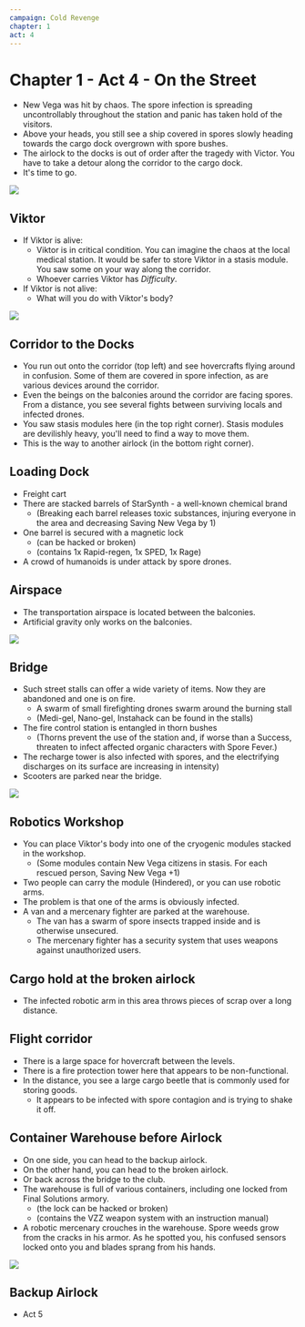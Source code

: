 ```yaml
---
campaign: Cold Revenge
chapter: 1
act: 4
---
```



<Player url="https://youtu.be/1gNjZSWP4Cw?t=46" controls height={100} />

# Chapter 1 - Act 4 - On the Street

-   New Vega was hit by chaos. The spore infection is spreading uncontrollably throughout the station and panic has taken hold of the visitors.
-   Above your heads, you still see a ship covered in spores slowly heading towards the cargo dock overgrown with spore bushes.
-   The airlock to the docks is out of order after the tragedy with Victor. You have to take a detour along the corridor to the cargo dock.
-   It's time to go.

![](/LP/ScrattCZ_sci-fi_engineer_in_engineers_uniform_with_a_beard_and__d280e504-42d6-4a48-8fd0-6d5919feea53.png)

## Viktor

-   If Viktor is alive:
    -   Viktor is in critical condition. You can imagine the chaos at the local medical station. It would be safer to store Viktor in a stasis module. You saw some on your way along the corridor.
    -   Whoever carries Viktor has _Difficulty_.
-   If Viktor is not alive:
    -   What will you do with Viktor's body?

![](/LP/maps/New_Vega_Freeway.jpg)

## Corridor to the Docks

-   You run out onto the corridor (top left) and see hovercrafts flying around in confusion. Some of them are covered in spore infection, as are various devices around the corridor.
-   Even the beings on the balconies around the corridor are facing spores. From a distance, you see several fights between surviving locals and infected drones.
-   You saw stasis modules here (in the top right corner). Stasis modules are devilishly heavy, you'll need to find a way to move them.
-   This is the way to another airlock (in the bottom right corner).

<List>
    <Clock
        className="not-prose drop-shadow-md print:drop-shadow-none"
        size="Bridge"
        title="Viktor in critical condition"
        current={0}
        total={6}
        threat="Viktor succumbs to his injuries"
        reward="Viktor is stabilized"
    />
    <Clock
        className="not-prose drop-shadow-md print:drop-shadow-none"
        size="Bridge"
        title="Saving New Vega"
        current={2}
        total={6}
        threat="New Vega is consumed by spores"
        reward="Title: Heroes of New Vega"
    />
</List>

## Loading Dock

-   Freight cart
-   There are stacked barrels of StarSynth - a well-known chemical brand
    -   (Breaking each barrel releases toxic substances, injuring everyone in the area and decreasing Saving New Vega by 1)
-   One barrel is secured with a magnetic lock
    -   (can be hacked or broken)
    -   (contains 1x Rapid-regen, 1x SPED, 1x Rage)
-   A crowd of humanoids is under attack by spore drones.

<List>
    <Actor
        name="Spore Sirens"
        size="Bridge"
        className="not-prose drop-shadow-md print:drop-shadow-none"
        imageUri="/LP/ScrattCZ_several_screaming_slender_6_feet_tall_feminine-looking_70707d8f-a4ff-474f-974a-608f4d82b3c9.png"
        occupation="Infected inhabitants of the water world"
        notes="Action: Nerve-racking scream - Zone: +1&nbsp;Distress, Bite - Injury"
        toughness={6}
        reward="Medigel, Saving New Vega +1"
    />
    <Asset
        title="Rapid-regen"
        icon="/LP/icons/syringe-2.png"
        effect="Instantly heals all organic injuries. Tissue may mutate (+1&nbsp;Doom)"
        className="drop-shadow-md print:drop-shadow-none"
    />
    <Asset
        title="SPED"
        icon="/LP/icons/nose-spray.png"
        effect="+1&nbsp;movement, multiplies landing distance by 3&nbsp;rounds"
        className="drop-shadow-md print:drop-shadow-none"
    />
    <Asset
        title="Rage"
        icon="/LP/icons/syringe.png"
        effect="+1&nbsp;effect on strength actions and close-range attacks for 3&nbsp;rounds"
        className="drop-shadow-md print:drop-shadow-none"
    />
    <Asset
        title="Medigel"
        icon="/LP/icons/injection.png"
        effect="-1&nbsp;organic Injury"
        className="drop-shadow-md print:drop-shadow-none"
    />
</List>

## Airspace

-   The transportation airspace is located between the balconies.
-   Artificial gravity only works on the balconies.

![](/LP/ScrattCZ_huge_flying_alien_with_electric_tentacles_and_weeds_gr_3507de64-ba9e-4db4-a383-a7d4e892dd34.png)

## Bridge

-   Such street stalls can offer a wide variety of items. Now they are abandoned and one is on fire.
    -   A swarm of small firefighting drones swarm around the burning stall
    -   (Medi-gel, Nano-gel, Instahack can be found in the stalls)
-   The fire control station is entangled in thorn bushes
    -   (Thorns prevent the use of the station and, if worse than a Success, threaten to infect affected organic characters with Spore Fever.)
-   The recharge tower is also infected with spores, and the electrifying discharges on its surface are increasing in intensity)
-   Scooters are parked near the bridge.

<List>
    <Effect
        icon="thermometerHot"
        title="Spore Fever"
        effect="+1&nbsp;Heat each round until cured"
        className="drop-shadow-md print:drop-shadow-none"
    />
    <Actor
        name="Infected Recharge Tower"
        size="Bridge"
        className="not-prose drop-shadow-md print:drop-shadow-none"
        imageUri="/LP/sci-fi_electric_tesla_tower_spiky_cannon_charging_with_lightning_in_the_middle_of_space_station_corridor.jpg"
        toughness={6}
        threat="Once every 3&nbsp;rounds, it sends an electrical discharge up to 2&nbsp;zones away, injuring Androids for 2x&nbsp;Injury and organics for 2x&nbsp;Distress in the entire zone; A hit for 1 round disables vehicles; Resistant to conventional weapons"
        reward="2x Overclocking Battery, Saving New Vega&nbsp;+1"
    />
    <Actor
        name="Firefighting Drones"
        size="Bridge"
        className="not-prose drop-shadow-md print:drop-shadow-none"
        imageUri="/LP/several_small_bulky_sci-fi_firefighting_drones_spraying_water_on_a_burning_cyberpunk_street_stall.jpg"
        notes="Action: -1&nbsp;Heat to everyone in the zone where the fire is burning; Destruction: -1&nbsp;Saving New Vega"
    />
    <Asset
        title="Overclocking Battery"
        icon="/LP/icons/battery.png"
        effect="Once, +2&nbsp;effect on action for Androids"
        className="drop-shadow-md print:drop-shadow-none"
    />
    <Asset
        title="Medigel"
        icon="/LP/icons/injection.png"
        effect="-1&nbsp;organic Injury"
        className="drop-shadow-md print:drop-shadow-none"
    />
    <Asset
        title="Nano-gel"
        icon="/LP/icons/tube.png"
        effect="-1&nbsp;mechanical Injury"
        className="drop-shadow-md print:drop-shadow-none"
    />
    <Asset
        title="Instahack"
        icon="/LP/icons/gadget.png"
        effect="Temporary control of a device for 1 round"
        className="drop-shadow-md print:drop-shadow-none"
    />
</List>

![](/LP/ScrattCZ_long_sci-fi_box_with_a_male_bearded_engineers_body_lyi_d48bea17-95bf-4c62-9f86-d8262d20c340.png)

## Robotics Workshop

-   You can place Viktor's body into one of the cryogenic modules stacked in the workshop.
    -   (Some modules contain New Vega citizens in stasis. For each rescued person, Saving New Vega&nbsp;+1)
-   Two people can carry the module (Hindered), or you can use robotic arms.
-   The problem is that one of the arms is obviously infected.
-   A van and a mercenary fighter are parked at the warehouse.
    -   The van has a swarm of spore insects trapped inside and is otherwise unsecured.
    -   The mercenary fighter has a security system that uses weapons against unauthorized users.

<List>
    <Actor
        name="Infected Robotic Arm"
        size="Bridge"
        className="not-prose drop-shadow-md print:drop-shadow-none"
        imageUri="/LP/ScrattCZ_sci-fi_industrial_floor-mounted_robotic_arm_with_clamp_59d24f3a-44d0-4133-8141-09fc23307af6.png"
        toughness={6}
        reward="Robotic Prosthesis"
        threat="Grab - Stuck / Complication, Crush - 2x&nbsp;Injury"
    />
    <Actor
        name="Spore Swarm"
        size="Bridge"
        className="not-prose drop-shadow-md print:drop-shadow-none"
        imageUri="/LP/alien-swarm.jpg"
        notes="Infected with spores +1x&nbsp;Doom; Immune to shooting and melee attacks. Weak to fire and area attacks."
    />
</List>

## Cargo hold at the broken airlock

-   The infected robotic arm in this area throws pieces of scrap over a long distance.

<List>
    <Actor
        name="Infected Robotic Arm"
        size="Bridge"
        className="not-prose drop-shadow-md print:drop-shadow-none"
        imageUri="/LP/ScrattCZ_sci-fi_industrial_floor-mounted_robotic_arm_with_clamp_59d24f3a-44d0-4133-8141-09fc23307af6.png"
        threat="Throwing Scrap - 2x&nbsp;Injury up to 2&nbsp;zones away, Throwing Away - 1x&nbsp;Distress and throwing up to 2&nbsp;zones away"
        toughness={6}
        reward="Targeting Eye Implant"
    />
    <Asset
        title="Targeting Eye Implant"
        effect="+1&nbsp;Effect on shooting actions. +1&nbsp;Destruction."
        icon="/LP/targeting-implant.png"
        className="drop-shadow-md print:drop-shadow-none"
    />
</List>

## Flight corridor

-   There is a large space for hovercraft between the levels.
-   There is a fire protection tower here that appears to be non-functional.
-   In the distance, you see a large cargo beetle that is commonly used for storing goods.
    -   It appears to be infected with spore contagion and is trying to shake it off.

<List>
    <Actor
        name="Confused Cargo Beetle"
        size="Bridge"
        className="not-prose drop-shadow-md print:drop-shadow-none"
        imageUri="/LP/ScrattCZ_huge_flying_alien_with_electric_tentacles_and_weeds_gr_3507de64-ba9e-4db4-a383-a7d4e892dd34.png"
        notes="Action: When injured: Scream - +1&nbsp;Distress in the given and adjacent zones; Impact - movement +1 Injury to everyone in the zone; Wing Gust - move everything in the zone away from the beetle"
    />
</List>

## Container Warehouse before Airlock

-   On one side, you can head to the backup airlock.
-   On the other hand, you can head to the broken airlock.
-   Or back across the bridge to the club.
-   The warehouse is full of various containers, including one locked from Final Solutions armory.
    -   (the lock can be hacked or broken)
    -   (contains the VZZ weapon system with an instruction manual)
-   A robotic mercenary crouches in the warehouse. Spore weeds grow from the cracks in his armor. As he spotted you, his confused sensors locked onto you and blades sprang from his hands.

<List>
    <Actor
        name="Infected Robo-Mercenary"
        size="Bridge"
        className="not-prose drop-shadow-md print:drop-shadow-none"
        imageUri="/LP/ScrattCZ_futuristic_killer_military_robot_with_leaves_flowers_a_eb1a5d76-ca30-4811-a6d8-6fa94a15d1af.png"
        imagePosition="center 30%"
        toughness={8}
        reward="1x Overclocking Battery, 1x Flamethrower Arm"
        threat="New Vega&nbsp;Destruction +1"
        notes="Action: Flamethrower - 1x&nbsp;Injury, +1&nbsp;Heat, Zone on fire (+1&nbsp;Heat to everyone in the zone at the beginning of the turn), Blade Fury 2x&nbsp;Injury. Resistant to shooting and melee attacks (-1&nbsp;Effect)."
    />
    <Asset
        icon="/LP/icons/flamethrower-arm.jpg"
        title="Flamethrower Arm"
        effect="1x&nbsp;Injury, +1&nbsp;Heat to all in the zone. +1&nbsp;Destruction when installed (+1&nbsp;Heat when used, +2&nbsp;Injury when uninstalled)"
        imagePosition
        className="drop-shadow-md print:drop-shadow-none"
    />
    <Asset
        title="Overclocking Battery"
        icon="/LP/icons/battery.png"
        effect="Once +2&nbsp;effect on action for Androids"
        className="drop-shadow-md print:drop-shadow-none"
    />
    <Asset
        title="BFG"
        icon="/LP/icons/bfg.png"
        effect="Huge weapon: 1 round absorbs all heat from the zone, in the next round brings destruction."
        className="drop-shadow-md print:drop-shadow-none"
    />
</List>

![](/LP/ScrattCZ_sci-fi_mercenaries_and_civilians_evacuating_a_casino_s_d0e45988-8940-4d77-b448-d0dcc36de800.png)

## Backup Airlock

-   Act 5
